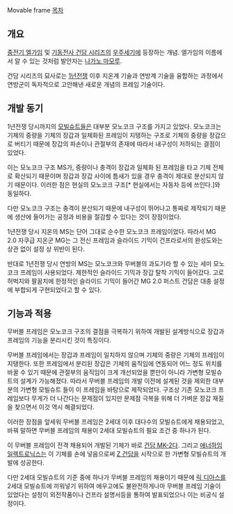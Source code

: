 Movable frame
[[목차]]

== 개요 ==
[[중전기 엘가임]] 및 [[기동전사 건담 시리즈]]의 [[우주세기]]에 등장하는 개념. 엘가임의 이름에서 알 수 있는 것처럼 발안자는 [[나가노 마모루]].

건담 시리즈의 묘사로는 [[1년전쟁]] 이후 지온계 기술과 연방계 기술을 융합하는 과정에서 연방군이 독자적으로 고안해낸 새로운 개념의 프레임 기술이다. 

== 개발 동기 ==
1년전쟁 당시까지의 [[모빌슈트]]들은 대부분 모노코크 구조를 가지고 있었다. 모노코크는 기체의 중량을 기체의 장갑과 일체화된 프레임이 지탱하는 구조로 기체의 중량을 장갑으로 버티기 때문에 장갑의 파손이나 관절부의 존재에 따라서 내구성이 저하되는 결점이 있었다.

이는 모노코크 구조 MS가, 중량이나 충격이 장갑과 일체화 된 프레임을 타고 기체 전체로 확산되기 때문이며 장갑과 장갑 사이에 틈새가 있을 경우 충격이 제대로 분산되지 않기 때문이다. 이러한 점은 현실의 모노코크 구조[* 현실에서는 자동차 등에 쓰인다.]와 동일하다.

다만 모노코크 구조는 충격이 분산되기 때문에 내구성이 뛰어나고 통짜로 제작되기 때문에 생산에 들어가는 공정과 비용을 절감할 수 있다는 것이 장점이었다.

1년전쟁 당시 지온의 MS는 단어 그대로 순수한 모노코크 프레임이었다. 따라서 MG 2.0 자쿠급 지온군 MG는 그 전신 프레임과 슬라이드 기믹이 건프라로서의 완성도와는 상관 없이 설정 상 위반이 된다.

반대로 1년전쟁 당시 연방의 MS는 모노코크와 무버블의 과도기라 할 수 있는 세미 모노코크 프레임이 사용되었다. 제한적인 슬라이드 기믹과 장갑 탈착 기믹이 들어갔다. 고로 허벅지와 팔꿈치에 한정적인 슬라이드 기믹이 들어간 MG 2.0 퍼스트 건담은 대충 설정에 부합되게 구현되었다고 할 수 있다.

== 기능과 적용 ==
무버블 프레임은 모노코크 구조의 결점을 극복하기 위하여 개발된 설계방식으로 장갑과 프레임의 기능을 분리시킨 것이 특징이다.

무버블 프레임에서는 장갑과 프레임이 일치하지 않으며 기체의 중량은 기체의 프레임이 지탱한다. 또한 프레임에서 분리된 장갑은 기체의 움직임에 연동되어 어느 정도 위치를 바꿀 수 있기 때문에 관절부의 움직임이 크게 개선되었을 뿐만이 아니라 가변형 모빌슈트의 설계가 가능해졌다. 따라서 무버블 프레임의 개발 이전에 설계된 것을 제외한 대부분의 가변형 모빌슈트 들이 이 프레임을 바탕으로 제작되었다. 구조상 기존 모노코크 프레임보다 무게가 더 나간다는 문제점이 있지만 문제점 극복을 위해 더 가벼운 장갑 재질을 찾으면서 이것 역시 해결되었다.

이러한 장점을 앞세워 무버블 프레임은 2세대 이후 대다수의 모빌슈트에게 채용되었고, 바꿔 말하면 무버블 프레임의 채용이 2세대 모빌슈트의 필요 조건 중 하나가 된다.

이 무버블 프레임이 전격 채용되어 개발된 기체가 바로 [[건담 MK-2]]다. 그리고 [[애너하임 일렉트로닉스]]는 이 기체를 손에 넣음으로써 [[Z 건담]]을 시작으로 한 가변형 모빌슈트의 개발에 성공한다.

다만 2세대 모빌슈트의 기준 중에 하나가 무버블 프레임의 채용이기 때문에 [[릭 디아스]]를 2세대 모빌슈트에 끼워넣기 위하여 에우고에도 불완전하게나마 무버블 프레임 기술이 있었다는 설정이 외전작품이나 건프라 설명서등을 통하여 발표되었으나 이는 비공식 설정이다.
